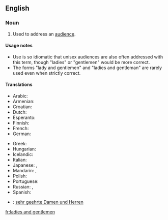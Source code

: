 ==English==

===Noun===
{{en-plural-noun|[[ladies]] and [[gentlemen]]}}

# {{idiom}} Used to address an [[audience]].

====Usage notes====
* Use is so idiomatic that unisex audiences are also often addressed with this term, though "ladies" or "gentlemen" would be more correct.
* The forms "lady and gentlemen" and "ladies and gentleman" are rarely used even when strictly correct.

====Translations====
{{trans-top|used to address an audience}}
* Arabic: {{t|ar|سيداتي وسادتي|tr=sayyidaati wa-saadati|sc=Arab}}
* Armenian: {{t-|hy|տիկնայք և պարոնայք|tr=tiknayk’ ev paronayk’|sc=Armn|xs=Armenian}}
* Croatian: {{t-|hr|dame i gospodo}}
* Dutch: {{t-|nl|dames en heren}}
* Esperanto: {{t-|eo|Gesinjoroj|xs=Esperanto}}
* Finnish: {{t-|fi|hyvät naiset ja herrat}}
* French: {{t-|fr|Mesdames et Messieurs}}
* German: {{t-|de|meine Damen und Herren}}
{{trans-mid}}
* Greek: {{t-|el|Κυρίες και κύριοι|tr=Kiríes ke kírii|sc=Grek}}
* Hungarian: {{t-|hu|hölgyeim és uraim}}
* Icelandic: {{t-|is|dömur mínar og herrar}}
* Italian: {{t-|it|signore e signori}}
* Japanese: {{t|ja|go-resseki-no minasama|tr=ごれっせきのみなさま|alt=御列席の皆様|sc=Jpan}},  {{t|ja|御来場の皆様|tr=ごらいじょうのみなさま, go-raijō-no minasama|sc=Jpan}}
* Mandarin: {{t|zh|女士們，先生們|sc=Hani}},  {{t|zh|女士们，先生们|tr=nǚshìmen, xiānshengmen|sc=Hani}}
* Polish: {{t+|pl|państwo}}
* Portuguese: {{t-|pt|senhoras e senhores}}
* Russian: {{t-|ru|господа|p|tr=gospodá|sc=Cyrl}}, {{t-|ru|дамы и господа|tr=damy i gospoda|sc=Cyrl}}
* Spanish: {{t-|es|señoras y señores}}
{{trans-bottom}}

{{checktrans-top}}
* {{ttbc|German}}: [[sehr geehrte Damen und Herren]]
{{trans-bottom}}

[[fr:ladies and gentlemen]]
